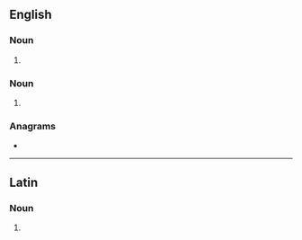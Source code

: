 ==English==

===Noun===
{{en-noun|epheboi}}

# {{synonym of|ephebe|lang=en}}

===Noun===
{{head|en|noun plural form}}

# {{plural of|ephebo|lang=en}}

===Anagrams===
* {{anagrams|en|a=beehops|phoebes|phœbes}}

----

==Latin==
{{wikipedia}}

===Noun===
{{head|la|noun form|head=ephēbōs|g=m}}

# {{inflection of|ephēbus||acc|p|lang=la}}